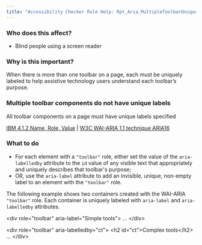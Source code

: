 ```yaml
---
title: "Accessibility Checker Rule Help: Rpt_Aria_MultipleToolbarUniqueLabel"
---
```


<div className="toolHelp">
<Row>
<Column colLg={5} colMd={3} colSm={4} className="toolLeft">

### Who does this affect?

 * Blind people using a screen reader

### Why is this important?

When there is more than one toolbar on a page, each must be uniquely labeled to help assistive technology users understand each toolbar’s purpose.

</Column>
<Column colLg={11} colMd={5} colSm={4} className="toolMain">

<div id="locLevel"></div>

### Multiple toolbar components do not have unique labels
All toolbar components on a page must have unique labels specified

[IBM 4.1.2 Name, Role, Value](http://www.ibm.com/able/guidelines/ci162/name_role_value.html) | [W3C WAI-ARIA 1.1 technique ARIA16](http://www.w3.org/TR/WCAG20-TECHS/ARIA16)

<div id="locSnippet"></div>

### What to do

* For each element with a `"toolbar"` role, either set the value of the `aria-labelledby` attribute to the `id` value of any visible text that appropriately and uniquely describes that toolbar's purpose;
* OR, use the `aria-label` attribute to add an invisible, unique, non-empty label to an element with the `"toolbar"` role.

The following example shows two containers created with the WAI-ARIA `"toolbar"` role. Each container is uniquely labeled with `aria-label` and `aria-labelledby` attributes.

<CodeSnippet type="multi" light={true}>&lt;div role="toolbar" aria-label="Simple tools"&gt;
    ...
&lt;/div&gt;
    
&lt;div role="toolbar" aria-labelledby="ct"&gt;
    &lt;h2 id="ct"&gt;Complex tools&lt;/h2&gt;
    ...
&lt;/div&gt;</CodeSnippet>

</Column>
</Row>
</div>
